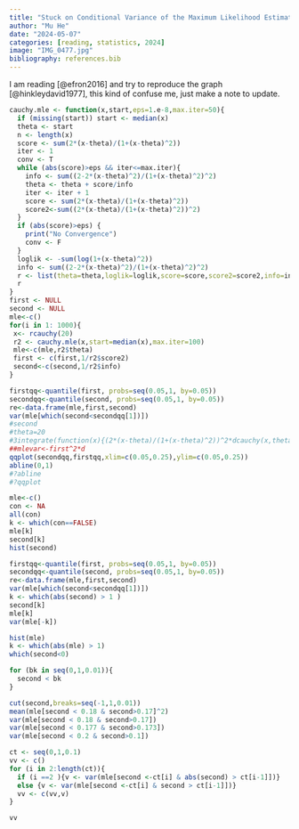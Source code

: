 ```yaml
---
title: "Stuck on Conditional Variance of the Maximum Likelihood Estimator for Cauchy"
author: "Mu He"
date: "2024-05-07"
categories: [reading, statistics, 2024]
image: "IMG_0477.jpg"
bibliography: references.bib
---
```


I am reading [@efron2016] and try to reproduce the graph [@hinkleydavid1977], this kind of confuse me, just make a note to update.

```r

cauchy.mle <- function(x,start,eps=1.e-8,max.iter=50){
  if (missing(start)) start <- median(x)
  theta <- start
  n <- length(x)
  score <- sum(2*(x-theta)/(1+(x-theta)^2))
  iter <- 1
  conv <- T
  while (abs(score)>eps && iter<=max.iter){
    info <- sum((2-2*(x-theta)^2)/(1+(x-theta)^2)^2)
    theta <- theta + score/info
    iter <- iter + 1
    score <- sum(2*(x-theta)/(1+(x-theta)^2))
    score2<-sum((2*(x-theta)/(1+(x-theta)^2))^2)
  }
  if (abs(score)>eps) {
    print("No Convergence")
    conv <- F
  }
  loglik <- -sum(log(1+(x-theta)^2))
  info <- sum((2-2*(x-theta)^2)/(1+(x-theta)^2)^2)
  r <- list(theta=theta,loglik=loglik,score=score,score2=score2,info=info,convergence=conv)
  r
}
first <- NULL
second <- NULL
mle<-c()
for(i in 1: 1000){
 x<- rcauchy(20)
 r2 <- cauchy.mle(x,start=median(x),max.iter=100)
 mle<-c(mle,r2$theta)
 first <- c(first,1/r2$score2)
 second<-c(second,1/r2$info)
}

firstqq<-quantile(first, probs=seq(0.05,1, by=0.05))
secondqq<-quantile(second, probs=seq(0.05,1, by=0.05))
re<-data.frame(mle,first,second)
var(mle[which(second<secondqq[1])])
#second
#theta=20
#3integrate(function(x){(2*(x-theta)/(1+(x-theta)^2))^2*dcauchy(x,theta,1)},lower=-Inf, upper=Inf ,abs.tol=1.e-8)$value*20
##mlevar<-first^2*d
qqplot(secondqq,firstqq,xlim=c(0.05,0.25),ylim=c(0.05,0.25))
abline(0,1)
#?abline
#?qqplot
```


```r
mle<-c()
con <- NA
all(con)
k <- which(con==FALSE)
mle[k]
second[k]
hist(second)

firstqq<-quantile(first, probs=seq(0.05,1, by=0.05))
secondqq<-quantile(second, probs=seq(0.05,1, by=0.05))
re<-data.frame(mle,first,second)
var(mle[which(second<secondqq[1])])
k <- which(abs(second) > 1 )
second[k]
mle[k]
var(mle[-k])

hist(mle)
k <- which(abs(mle) > 1)
which(second<0)

for (bk in seq(0,1,0.01)){
  second < bk
}

cut(second,breaks=seq(-1,1,0.01))
mean(mle[second < 0.18 & second>0.17]^2)
var(mle[second < 0.18 & second>0.17])
var(mle[second < 0.177 & second>0.173])
var(mle[second < 0.2 & second>0.1])

ct <- seq(0,1,0.1)
vv <- c()
for (i in 2:length(ct)){
  if (i ==2 ){v <- var(mle[second <-ct[i] & abs(second) > ct[i-1]])}
  else {v <- var(mle[second <-ct[i] & second > ct[i-1]])}
  vv <- c(vv,v)
}

vv
```